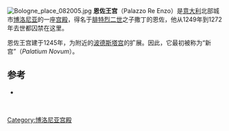 [[File:Bologne_place_082005.jpg|thumb]]
'''恩佐王宫'''（Palazzo Re Enzo）是[[意大利|意大利]]北部城市[[博洛尼亚|博洛尼亚]]的一座[[宫殿|宫殿]]，得名于[[腓特烈二世_(神圣罗马帝国)|腓特烈二世]]之子撒丁的恩佐，他从1249年到1272年去世都囚禁在这里。

恩佐王宫建于1245年，为附近的[[波德斯塔宫|波德斯塔宫]]的扩展。因此，它最初被称为“新宫”（''Palatium Novum''）。

==参考==
*{{cite book|title=Palazzo Re Enzo. Storia e restauri|editor=Paola Foschi and Francisco Giordano|year= 2003|publisher=Costa|location= Bologna}}
{{coord|44|29|40.56|N|11|20|33.72|E|display=title}}
<BR>
{{Landmarks of Emilia-Romagna}}
[[Category:博洛尼亚宫殿|Category:博洛尼亚宫殿]]